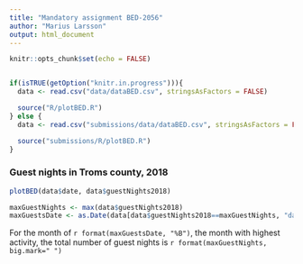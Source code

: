 ```yaml
---
title: "Mandatory assignment BED-2056"
author: "Marius Larsson"
output: html_document
---
```


```r
knitr::opts_chunk$set(echo = FALSE)


if(isTRUE(getOption("knitr.in.progress"))){
  data <- read.csv("data/dataBED.csv", stringsAsFactors = FALSE)

  source("R/plotBED.R")
} else {
  data <- read.csv("submissions/data/dataBED.csv", stringsAsFactors = FALSE)

  source("submissions/R/plotBED.R")
}


```

### Guest nights in Troms county, 2018

```r
plotBED(data$date, data$guestNights2018)
```

```r
maxGuestNights <- max(data$guestNights2018)
maxGuestsDate <- as.Date(data[data$guestNights2018==maxGuestNights, "date"])

```

For the month of `r format(maxGuestsDate, "%B")`, the month with highest activity, the total number of guest nights is `r format(maxGuestNights, big.mark=" ")`